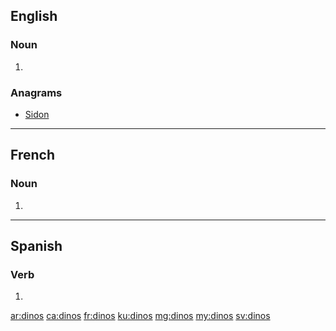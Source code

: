 ==English==

===Noun===
{{head|en}}

# {{plural of|dino}}

===Anagrams===
* [[Sidon#English|Sidon]]

----

==French==

===Noun===
{{head|fr|g=m-p}}

# {{plural of|dino|lang=fr}}

----

==Spanish==

===Verb===
{{es-verb-form|decir}}

# {{es-compound of|d|ar|di|nos|mood=imp|person=tú}}

[[ar:dinos]]
[[ca:dinos]]
[[fr:dinos]]
[[ku:dinos]]
[[mg:dinos]]
[[my:dinos]]
[[sv:dinos]]